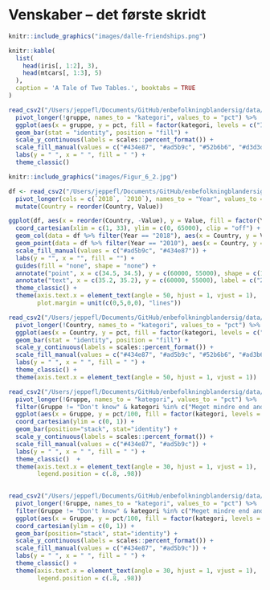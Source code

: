 # Venskaber – det første skridt {#kap6}

```r
knitr::include_graphics("images/dalle-friendships.png")
```

```r
knitr::kable(
  list(
    head(iris[, 1:2], 3),
    head(mtcars[, 1:3], 5)
  ),
  caption = 'A Tale of Two Tables.', booktabs = TRUE
)
```




```r

read_csv2("/Users/jeppefl/Documents/GitHub/enbefolkningblandersig/data/figur_6_1.csv") %>% 
  pivot_longer(!gruppe, names_to = "kategori", values_to = "pct") %>% 
  ggplot(aes(x = gruppe, y = pct, fill = factor(kategori, levels = c("Ingen", "1-2 personer", "3 eller flere", "Ved ikke")))) +
  geom_bar(stat = "identity", position = "fill") +
  scale_y_continuous(labels = scales::percent_format()) +
  scale_fill_manual(values = c("#434e87", "#ad5b9c", "#52b6b6", "#d3d3d3")) +
  labs(y = " ", x = " ", fill = " ") +
  theme_classic()


```

```r
knitr::include_graphics("images/Figur_6_2.jpg")
```



```r

df <- read_csv2("/Users/jeppefl/Documents/GitHub/enbefolkningblandersig/data/figur_6_3.csv") %>% 
  pivot_longer(cols = c(`2018`, `2010`), names_to = "Year", values_to = "Value") %>% 
  mutate(Country = reorder(Country, Value))

ggplot(df, aes(x = reorder(Country, -Value), y = Value, fill = factor(Year, levels = c("2010", "2018")))) +
  coord_cartesian(xlim = c(1, 33), ylim = c(0, 65000), clip = "off") +
  geom_col(data = df %>% filter(Year == "2018"), aes(x = Country, y = Value), position = position_dodge(width = 0.9), width = 0.7) +
  geom_point(data = df %>% filter(Year == "2010"), aes(x = Country, y = Value), shape = 18, size = 3, color = "#434e87") +
  scale_fill_manual(values = c("#ad5b9c", "#434e87")) +
  labs(y = "", x = "", fill = "") +
  guides(fill = "none", shape = "none") +
  annotate("point", x = c(34.5, 34.5), y = c(60000, 55000), shape = c(18, 15), size = c(3, 4), color = c("#434e87", "#ad5b9c")) +
  annotate("text", x = c(35.2, 35.2), y = c(60000, 55000), label = c("2010", "2018"), hjust = 0) +
  theme_classic() +
  theme(axis.text.x = element_text(angle = 50, hjust = 1, vjust = 1),
        plot.margin = unit(c(0,5,0,0), "lines"))

```



```r

read_csv2("/Users/jeppefl/Documents/GitHub/enbefolkningblandersig/data/figur_6_4.csv") %>% 
  pivot_longer(!Country, names_to = "kategori", values_to = "pct") %>% 
  ggplot(aes(x = Country, y = pct, fill = factor(kategori, levels = c("Ingen", "Nogle få", "Mange", "De fleste", "Alle")))) +
  geom_bar(stat = "identity", position = "fill") +
  scale_y_continuous(labels = scales::percent_format()) +
  scale_fill_manual(values = c("#434e87", "#ad5b9c", "#52b6b6", "#ad3b6b", "wheat")) +
  labs(y = " ", x = " ", fill = " ") +
  theme_classic() +
  theme(axis.text.x = element_text(angle = 50, hjust = 1, vjust = 1))

```

```r

read_csv2("/Users/jeppefl/Documents/GitHub/enbefolkningblandersig/data/figur_6_5.csv") %>% 
  pivot_longer(!Gruppe, names_to = "kategori", values_to = "pct") %>% 
  filter(Gruppe != "Don't know" & kategori %in% c("Meget mindre end andre danskere", "Noget mindre end andre danskere")) %>% 
  ggplot(aes(x = Gruppe, y = pct/100, fill = factor(kategori, levels = c("Meget mindre end andre danskere", "Noget mindre end andre danskere")))) +
  coord_cartesian(ylim = c(0, 1)) +
  geom_bar(position="stack", stat="identity") +
  scale_y_continuous(labels = scales::percent_format()) +
  scale_fill_manual(values = c("#434e87", "#ad5b9c")) +
  labs(y = " ", x = " ", fill = " ") +
  theme_classic()  +
  theme(axis.text.x = element_text(angle = 30, hjust = 1, vjust = 1),
        legend.position = c(.8, .98))
  
```

```r

read_csv2("/Users/jeppefl/Documents/GitHub/enbefolkningblandersig/data/figur_6_6.csv") %>% 
  pivot_longer(!Gruppe, names_to = "kategori", values_to = "pct") %>% 
  filter(Gruppe != "Don't know" & kategori %in% c("Meget mindre end andre danskere", "Noget mindre end andre danskere")) %>% 
  ggplot(aes(x = Gruppe, y = pct/100, fill = factor(kategori, levels = c("Meget mindre end andre danskere", "Noget mindre end andre danskere")))) +
  coord_cartesian(ylim = c(0, 1)) +
  geom_bar(position="stack", stat="identity") +
  scale_y_continuous(labels = scales::percent_format()) +
  scale_fill_manual(values = c("#434e87", "#ad5b9c")) +
  labs(y = " ", x = " ", fill = " ") +
  theme_classic() +
  theme(axis.text.x = element_text(angle = 30, hjust = 1, vjust = 1),
        legend.position = c(.8, .98))
  
```








